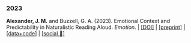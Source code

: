 <html>

<body>

<h3>2023</h3>

<p><strong>Alexander, J. M.</strong> and Buzzell, G. A. (2023). Emotional Context and Predictability in Naturalistic Reading Aloud. <i>Emotion</i>. \| <a href="https://doi.org/10.1037/emo0001298">\[DOI\]</a> \| <a href="https://doi.org/10.31234/osf.io/dh8vp">\[preprint\]</a> \| <a href="https://osf.io/pn2hu/">\[data+code\]</a> \| <a href="https://x.com/je55bot/status/1704262128339685493">\[social 🧵\]</a></p>

</body>

</html>
